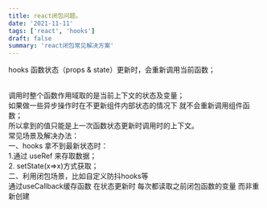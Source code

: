 ```yaml
---
title: react闭包问题。
date: '2021-11-11'
tags: ['react', 'hooks']
draft: false
summary: 'react闭包常见解决方案'
---
```


hooks 函数状态（props & state）更新时，会重新调用当前函数；

<br />
调用时整个函数作用域取的是当前上下文的状态及变量；
<br />
如果做一些异步操作时在不更新组件内部状态的情况下 就不会重新调用组件函数；
<br />
所以拿到的值只能是上一次函数状态更新时调用时的上下文。
<br />
常见场景及解决办法：
<br />
一、hooks 拿不到最新状态时：
<br />
1.通过 useRef 来存取数据；
<br />
2. setState(x=>x)方式获取；
<br />
二、利用闭包场景，比如自定义防抖hooks等
<br />
通过useCallback缓存函数 在状态更新时 每次都读取之前闭包函数的变量 而非重新创建
